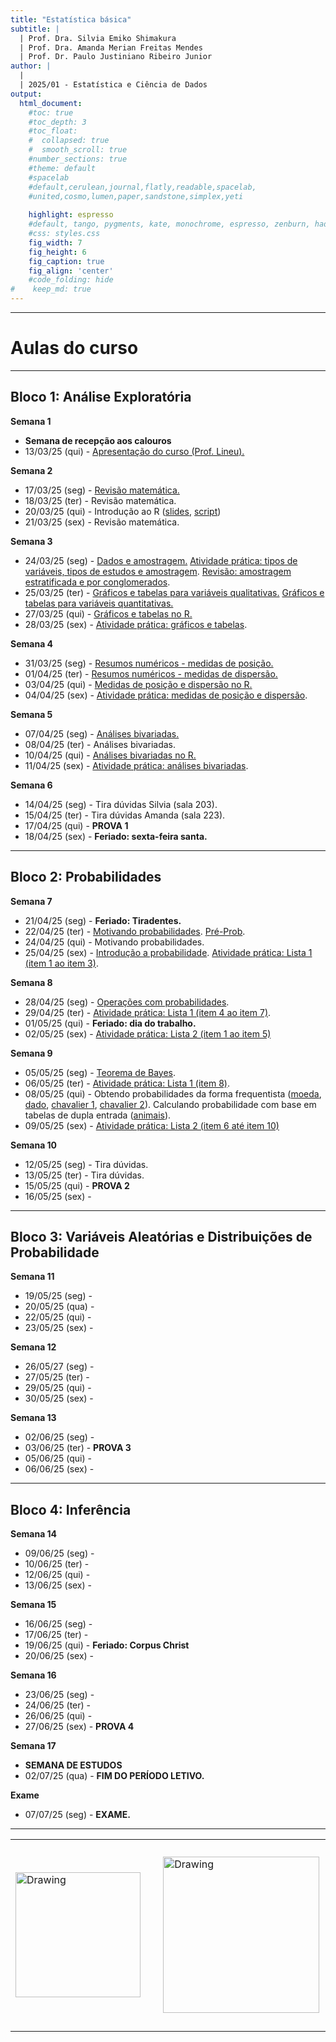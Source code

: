 ```yaml
---
title: "Estatística básica"
subtitle: |
  | Prof. Dra. Silvia Emiko Shimakura
  | Prof. Dra. Amanda Merian Freitas Mendes
  | Prof. Dr. Paulo Justiniano Ribeiro Junior
author: |
  |
  | 2025/01 - Estatística e Ciência de Dados
output:
  html_document:                    
    #toc: true                       
    #toc_depth: 3                    
    #toc_float:                      
    #  collapsed: true
    #  smooth_scroll: true
    #number_sections: true           
    #theme: default
    #spacelab
    #default,cerulean,journal,flatly,readable,spacelab,
    #united,cosmo,lumen,paper,sandstone,simplex,yeti
    
    highlight: espresso
    #default, tango, pygments, kate, monochrome, espresso, zenburn, haddock, and textmate
    #css: styles.css                
    fig_width: 7                    
    fig_height: 6                   
    fig_caption: true               
    fig_align: 'center'
    #code_folding: hide              
#    keep_md: true
---
```


---

# Aulas do curso

---

## Bloco 1: Análise Exploratória

**Semana 1**

 - **Semana de recepção aos calouros**
 - 13/03/25 (qui) - [Apresentação do curso (Prof. Lineu).](slides/100-introducao.pdf)

**Semana 2**

 - 17/03/25 (seg) - [Revisão matemática.](slides/000-revisao-matematica.pdf)
 - 18/03/25 (ter) - Revisão matemática.
 - 20/03/25 (qui) - Introdução ao R ([slides](slides/000-introducao-ao-r.pdf), [script](praticas-R/000-ambientacao-ao-R.R))
 - 21/03/25 (sex) - Revisão matemática.
    
**Semana 3**

 - 24/03/25 (seg) - [Dados e amostragem.](slides/101-dados-e-amostragem.pdf) [Atividade prática: tipos de variáveis, tipos de estudos e amostragem](praticas-aula/100-variaveis-estudos-amostragem-enunciados.pdf). [Revisão: amostragem estratificada e por conglomerados](slides/Revisão_Amostragem_estratificada_e_por_conglomerados.pdf).
 - 25/03/25 (ter) - [Gráficos e tabelas para variáveis qualitativas.](slides/102-exploratoria-quali-uni-tabelas-graficos.pdf) [Gráficos e tabelas para variáveis quantitativas.](slides/103-exploratoria-quant-uni-tabelas-graficos.pdf)
 - 27/03/25 (qui) - [Gráficos e tabelas no R.](praticas-R/100-graficos-tabelas-uni.R) 
 - 28/03/25 (sex) - [Atividade prática: gráficos e tabelas](praticas-aula/101-tabelas-graficos-quali-quant-solucao.pdf).
    
**Semana 4**

 - 31/03/25 (seg) - [Resumos numéricos - medidas de posição.](slides/104-exploratoria-medidas-posicao.pdf)
 - 01/04/25 (ter) - [Resumos numéricos - medidas de dispersão.](slides/105-exploratoria-medidas-dispersao.pdf)
 - 03/04/25 (qui) - [Medidas de posição e dispersão no R.](praticas-R/101-medidas-uni.R)
 - 04/04/25 (sex) - [Atividade prática: medidas de posição e dispersão](praticas-aula/102-medidas-posicao-dispersao-solucao.pdf).
    
**Semana 5**

 - 07/04/25 (seg) - [Análises bivariadas.](slides/106-exploratoria-bivariada.pdf)
 - 08/04/25 (ter) - Análises bivariadas.
 - 10/04/25 (qui) - [Análises bivariadas no R.](praticas-R/102-analises-bivariadas.R)
 - 11/04/25 (sex) - [Atividade prática: análises bivariadas](praticas-aula/103-analises-bivariadas-solucao.pdf).
    
**Semana 6**

 - 14/04/25 (seg) - Tira dúvidas Silvia (sala 203).
 - 15/04/25 (ter) - Tira dúvidas Amanda (sala 223).
 - 17/04/25 (qui) - **PROVA 1**
 - 18/04/25 (sex) - **Feriado: sexta-feira santa.**

---

## Bloco 2: Probabilidades

**Semana 7**

 - 21/04/25 (seg) - **Feriado: Tiradentes.**
 - 22/04/25 (ter) - [Motivando probabilidades](slides/IntroProb.pdf). [Pré-Prob](praticas-aula/preprob.pdf).
 - 24/04/25 (qui) - Motivando probabilidades.
 - 25/04/25 (sex) - [Introdução a probabilidade](slides/200-intro-prob.pdf). [Atividade prática: Lista 1 (item 1 ao item 3)](praticas-aula/200-probabilidade-enunciados.pdf).

**Semana 8**

 - 28/04/25 (seg) - [Operações com probabilidades](slides/201-operacoes-com-probabilidades.pdf).
 - 29/04/25 (ter) - [Atividade prática: Lista 1 (item 4 ao item 7)](praticas-aula/200-probabilidade-enunciados.pdf).
 - 01/05/25 (qui) - **Feriado: dia do trabalho.**
 - 02/05/25 (sex) -  [Atividade prática: Lista 2 (item 1 ao item 5)](praticas-aula/pj-pospro.pdf)
    
**Semana 9**

 - 05/05/25 (seg) - [Teorema de Bayes](slides/202-teorema-de-bayes.pdf).
 - 06/05/25 (ter) - [Atividade prática: Lista 1 (item 8)](praticas-aula/200-probabilidade-enunciados.pdf).
 - 08/05/25 (qui) - Obtendo probabilidades da forma frequentista ([moeda](praticas-R/201-moeda.R), [dado](praticas-R/202-dado.R), [chavalier 1](praticas-R/203-chavalier1.R), [chavalier 2](praticas-R/204-chavalier2.R)). Calculando probabilidade com base em tabelas de dupla entrada ([animais](praticas-R/205-prob-animais.R)).
 - 09/05/25 (sex) - [Atividade prática: Lista 2 (item 6 até item 10)](praticas-aula/pj-pospro.pdf)
    
**Semana 10**

 - 12/05/25 (seg) - Tira dúvidas.
 - 13/05/25 (ter) - Tira dúvidas.
 - 15/05/25 (qui) - **PROVA 2**
 - 16/05/25 (sex) - 

---

## Bloco 3: Variáveis Aleatórias e Distribuições de Probabilidade

**Semana 11**

 - 19/05/25 (seg) - 
 - 20/05/25 (qua) - 
 - 22/05/25 (qui) - 
 - 23/05/25 (sex) - 

**Semana 12**

 - 26/05/27 (seg) - 
 - 27/05/25 (ter) - 
 - 29/05/25 (qui) - 
 - 30/05/25 (sex) - 
    
**Semana 13**

 - 02/06/25 (seg) - 
 - 03/06/25 (ter) - **PROVA 3**
 - 05/06/25 (qui) - 
 - 06/06/25 (sex) - 

---

## Bloco 4: Inferência

**Semana 14**

 - 09/06/25 (seg) - 
 - 10/06/25 (ter) - 
 - 12/06/25 (qui) - 
 - 13/06/25 (sex) - 

**Semana 15**

 - 16/06/25 (seg) - 
 - 17/06/25 (ter) - 
 - 19/06/25 (qui) - **Feriado: Corpus Christ**
 - 20/06/25 (sex) - 
    
**Semana 16**

 - 23/06/25 (seg) - 
 - 24/06/25 (ter) - 
 - 26/06/25 (qui) - 
 - 27/06/25 (sex) - **PROVA 4**
 
**Semana 17**

 - **SEMANA DE ESTUDOS**
 - 02/07/25 (qua) - **FIM DO PERÍODO LETIVO.**
    
**Exame**

 - 07/07/25 (seg) - **EXAME.**

---

<center>

<table><tr>

<td> <img src="img/ufpr-transparent-600px.png" alt="Drawing" style="width: 200px;"/> </td>

<td> &nbsp; &nbsp; &nbsp; &nbsp; &nbsp; &nbsp; </td>

<td> <img src="img/dest-texto-2.png" alt="Drawing" style="width: 250px;"/> </td>

<td> &nbsp; &nbsp; &nbsp; &nbsp; &nbsp; &nbsp; </td>

<td> <img src="img/leg.png" alt="Drawing" style="width: 300px;"/> </td>

</center>


<div class="tocify-extend-page" data-unique="tocify-extend-page" style="height: 0;"></div>